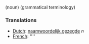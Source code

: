 (noun) (grammatical terminology)

===Translations===
*[[Dutch]]: [[naamwoordelijk gezegde]] ''n''
*[[French]]: [[]] ''''